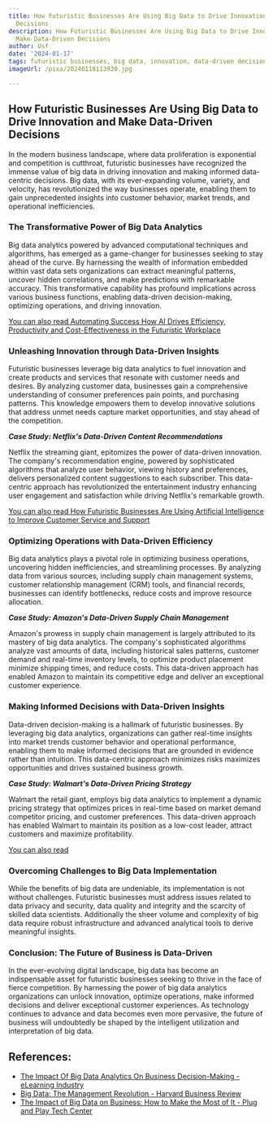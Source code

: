 ```yaml
---
title: How Futuristic Businesses Are Using Big Data to Drive Innovation and Make Data-Driven
  Decisions
description: How Futuristic Businesses Are Using Big Data to Drive Innovation and
  Make Data-Driven Decisions
author: Usf
date: '2024-01-17'
tags: futuristic businesses, big data, innovation, data-driven decisions
imageUrl: /pixa/20240118113920.jpg

---
```

## How Futuristic Businesses Are Using Big Data to Drive Innovation and Make Data-Driven Decisions

In the modern business landscape, where data proliferation is exponential and competition is cutthroat, futuristic  businesses have  recognized the immense value of big data in driving innovation and making informed data-centric decisions.  Big data, with its  ever-expanding  volume, variety, and velocity, has revolutionized the way businesses operate,  enabling them to gain unprecedented insights into customer behavior, market trends,  and operational inefficiencies.

### The Transformative Power  of Big Data  Analytics

Big data analytics powered by advanced  computational techniques and algorithms, has emerged as  a  game-changer for businesses seeking to stay  ahead of  the curve. By harnessing the  wealth of information embedded within vast data sets organizations can extract meaningful patterns, uncover hidden  correlations, and make  predictions with remarkable  accuracy. This transformative capability has profound implications across various business functions, enabling data-driven decision-making, optimizing operations, and driving innovation.

[You can also read Automating  Success How AI Drives Efficiency, Productivity and Cost-Effectiveness in the Futuristic  Workplace](Automating%20Success%20How%20AI%20Drives%20Efficiency%2C%20Productivity%2C%20and%20Cost-Effectiveness%20in%20the%20Futuristic%20Workplace)


### Unleashing Innovation through Data-Driven Insights

Futuristic businesses leverage big data analytics to fuel innovation  and create  products and services that resonate with  customer  needs and desires. By analyzing customer data, businesses  gain a  comprehensive  understanding of consumer preferences pain points,  and purchasing patterns. This knowledge empowers them to develop innovative solutions that address unmet needs capture market opportunities, and stay ahead of the competition.

**_Case Study: Netflix's Data-Driven Content Recommendations_**

Netflix the  streaming giant,  epitomizes the power of data-driven innovation. The company's recommendation engine, powered by sophisticated algorithms  that analyze user behavior, viewing history and preferences, delivers personalized content suggestions to  each subscriber. This data-centric approach has revolutionized the entertainment industry enhancing user  engagement  and satisfaction while driving Netflix's remarkable growth.

[You can also read How Futuristic Businesses Are Using  Artificial Intelligence to Improve Customer Service and Support](How%20Futuristic%20Businesses%20Are%20Using%20Artificial%20Intelligence%20to%20Improve%20Customer%20Service%20and%20Support)


### Optimizing Operations with Data-Driven Efficiency

Big data analytics plays a pivotal role in optimizing business operations, uncovering  hidden inefficiencies, and  streamlining processes. By analyzing data from various  sources, including supply chain management systems, customer relationship management (CRM)  tools, and financial records, businesses can  identify bottlenecks, reduce costs and improve resource allocation.

**_Case Study: Amazon's Data-Driven Supply Chain Management_**

Amazon's prowess in supply chain management is  largely attributed to  its mastery of big data analytics. The company's sophisticated algorithms analyze vast amounts of data, including historical sales patterns, customer demand and  real-time inventory levels, to optimize product placement minimize shipping times, and reduce costs.  This  data-driven approach has enabled Amazon to maintain its competitive edge and deliver an exceptional customer experience.

### Making Informed Decisions with Data-Driven Insights

Data-driven decision-making is a hallmark of futuristic businesses. By leveraging  big data  analytics, organizations  can gather real-time insights into market trends customer behavior and operational performance,  enabling them to make informed decisions that are grounded in evidence rather than intuition.  This data-centric approach minimizes risks maximizes  opportunities and  drives sustained business growth.

**_Case Study: Walmart's  Data-Driven Pricing Strategy_**

Walmart the retail giant, employs big data analytics to implement a  dynamic pricing  strategy that optimizes  prices in real-time  based on market demand competitor pricing, and customer preferences. This data-driven approach has enabled Walmart to maintain its position as a low-cost leader, attract customers and maximize profitability.

[You can also read ]()


### Overcoming Challenges to Big Data Implementation

While the benefits of big data are undeniable, its implementation  is not without challenges. Futuristic businesses must address issues related to data privacy and security, data quality and integrity  and the  scarcity of skilled data scientists.  Additionally the sheer volume and complexity of big data require robust infrastructure and  advanced analytical tools to derive meaningful insights.

### Conclusion: The Future of Business is Data-Driven

In the ever-evolving digital landscape, big data has become an indispensable asset for futuristic businesses seeking to thrive in the face of fierce competition. By harnessing the power of big data analytics organizations can unlock innovation, optimize  operations, make informed decisions and deliver exceptional customer experiences. As technology continues to  advance and data becomes even more  pervasive, the  future of business will undoubtedly be shaped by the intelligent utilization and interpretation of big data.

## References:
- [The Impact Of Big Data Analytics On Business Decision-Making - eLearning Industry](https://elearningindustry.com/the-impact-of-big-data-analytics-on-business-decision-making)
- [Big Data: The Management Revolution - Harvard Business Review](https://hbr.org/2012/10/big-data-the-management-revolution)
- [The Impact of Big Data on Business: How to Make the Most of It - Plug and Play Tech Center](https://www.plugandplaytechcenter.com/resources/impact-big-data-business/)
